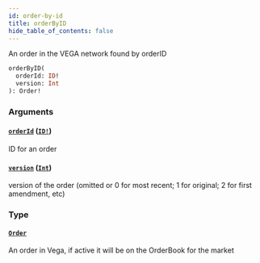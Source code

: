 ```yaml
---
id: order-by-id
title: orderByID
hide_table_of_contents: false
---
```



An order in the VEGA network found by orderID

```graphql
orderByID(
  orderId: ID!
  version: Int
): Order!
```


### Arguments

#### [`orderId`](#) ([`ID!`](/docs/mainnet/graphql/scalars/id))

ID for an order


#### [`version`](#) ([`Int`](/docs/mainnet/graphql/scalars/int))

version of the order (omitted or 0 for most recent; 1 for original; 2 for first amendment, etc)


### Type

#### [`Order`](/docs/mainnet/graphql/objects/order)

An order in Vega, if active it will be on the OrderBook for the market




